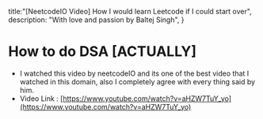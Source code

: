 title:"[NeetcodeIO Video]  How I would learn Leetcode if I could start over",
description: "With love and passion by Baltej Singh",
}

# How to do DSA [ACTUALLY]
- I watched this video by neetcodeIO and its one of the best video that I watched in this domain, also I completely agree with every thing said by him. 
- Video Link : [https://www.youtube.com/watch?v=aHZW7TuY_yo](https://www.youtube.com/watch?v=aHZW7TuY_yo) 
    